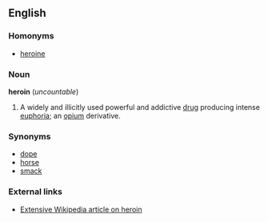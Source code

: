 ==English==
===Homonyms===
*[[heroine]]

===Noun===
'''heroin''' (''uncountable'')

#A widely and illicitly used powerful and addictive [[drug]] producing intense [[euphoria]]; an [[opium]] derivative. 

===Synonyms===
*[[dope]]
*[[horse]]
*[[smack]]

===External links===
*[[w:heroin|Extensive Wikipedia article on heroin]]
